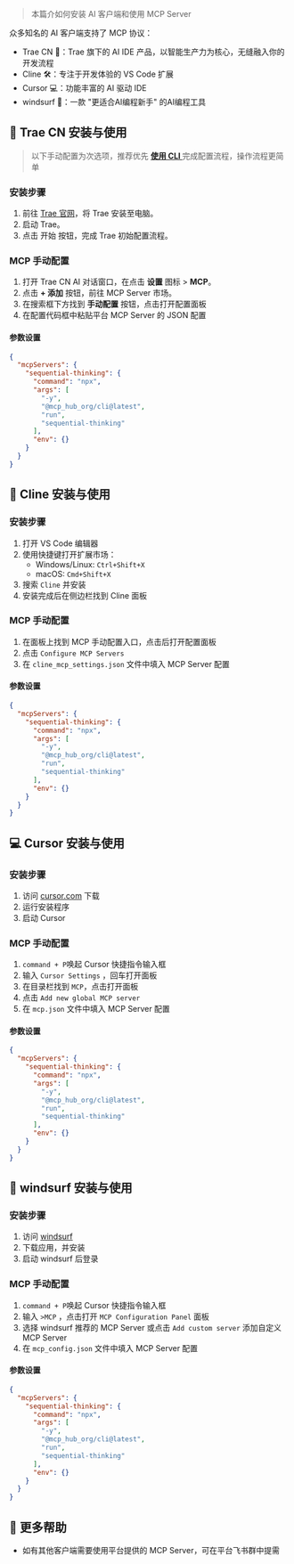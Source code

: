 > 本篇介如何安装 AI 客户端和使用 MCP Server

众多知名的 AI 客户端支持了 MCP 协议：

- Trae CN 🚀：Trae 旗下的 AI IDE 产品，以智能生产力为核心，无缝融入你的开发流程
- Cline 🛠️：专注于开发体验的 VS Code 扩展
- Cursor 💻：功能丰富的 AI 驱动 IDE
- windsurf 🌊：一款 "更适合AI编程新手" 的AI编程工具

## 🚀 Trae CN 安装与使用

> 以下手动配置为次选项，推荐优先 **<a href="/docs/cli" target="_blank">使用 CLI </a>** 完成配置流程，操作流程更简单

### 安装步骤

1. 前往 <a href="https://www.trae.com.cn/" target="_blank">Trae 官网</a>，将 Trae 安装至电脑。
2. 启动 Trae。
3. 点击 开始 按钮，完成 Trae 初始配置流程。

### MCP 手动配置

1. 打开 Trae CN AI 对话窗口，在点击 **设置** 图标 >  **MCP**。
2. 点击 **+ 添加** 按钮，前往 MCP Server 市场。
3. 在搜索框下方找到 **手动配置** 按钮，点击打开配置面板
3. 在配置代码框中粘贴平台 MCP Server 的 JSON 配置

#### 参数设置
```json
{
  "mcpServers": {
    "sequential-thinking": {
      "command": "npx",
      "args": [
        "-y",
        "@mcp_hub_org/cli@latest", 
        "run", 
        "sequential-thinking"
      ],
      "env": {}
    }
  }
}
```

## 🔧 Cline 安装与使用

### 安装步骤

1. 打开 VS Code 编辑器
2. 使用快捷键打开扩展市场：
   - Windows/Linux: `Ctrl+Shift+X`
   - macOS: `Cmd+Shift+X`
3. 搜索 `Cline` 并安装
4. 安装完成后在侧边栏找到 Cline 面板

### MCP 手动配置

1. 在面板上找到 MCP 手动配置入口，点击后打开配置面板
2. 点击 `Configure MCP Servers`
3. 在 `cline_mcp_settings.json` 文件中填入 MCP Server 配置

#### 参数设置
```json
{
  "mcpServers": {
    "sequential-thinking": {
      "command": "npx",
      "args": [
        "-y",
        "@mcp_hub_org/cli@latest", 
        "run", 
        "sequential-thinking"
      ],
      "env": {}
    }
  }
}
```

## 💻 Cursor 安装与使用

### 安装步骤

1. 访问 [cursor.com](https://cursor.com) 下载
2. 运行安装程序
3. 启动 Cursor

### MCP 手动配置

1. `command + P`唤起 Cursor 快捷指令输入框
2. 输入 `Cursor Settings` ，回车打开面板
3. 在目录栏找到 `MCP`，点击打开面板
4. 点击 `Add new global MCP server`
5. 在 `mcp.json` 文件中填入 MCP Server 配置

#### 参数设置
```json
{
  "mcpServers": {
    "sequential-thinking": {
      "command": "npx",
      "args": [
        "-y",
        "@mcp_hub_org/cli@latest", 
        "run", 
        "sequential-thinking"
      ],
      "env": {}
    }
  }
}
```

## 🌊 windsurf 安装与使用

### 安装步骤

1. 访问 <a href="https://windsurf.com/" target="_blank">windsurf</a>
2. 下载应用，并安装
3. 启动 windsurf 后登录

### MCP 手动配置

1. `command + P`唤起 Cursor 快捷指令输入框
2. 输入 `>MCP` ，点击打开 `MCP Configuration Panel` 面板
3. 选择 windsurf 推荐的 MCP Server 或点击 `Add custom server` 添加自定义 MCP Server
5. 在 `mcp_config.json` 文件中填入 MCP Server 配置

#### 参数设置
```json
{
  "mcpServers": {
    "sequential-thinking": {
      "command": "npx",
      "args": [
        "-y",
        "@mcp_hub_org/cli@latest", 
        "run", 
        "sequential-thinking"
      ],
      "env": {}
    }
  }
}
```

## 🧰 更多帮助 

*  如有其他客户端需要使用平台提供的 MCP Server，可在平台飞书群中提需